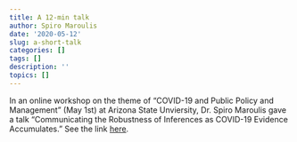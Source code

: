 ```yaml
---
title: A 12-min talk 
author: Spiro Maroulis
date: '2020-05-12'
slug: a-short-talk
categories: []
tags: []
description: ''
topics: []
---
```


In an online workshop on the theme of "COVID-19 and Public Policy and Management" (May 1st) at Arizona State Unviersity, Dr. Spiro Maroulis gave a talk "Communicating the Robustness of Inferences as COVID-19 Evidence Accumulates." See the link [here](https://youtu.be/3Djd0EmvL8Q).
